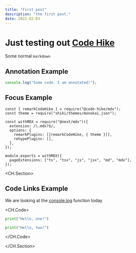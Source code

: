 ```yaml
---
title: "First post"
description: "the first post."
date: 2022-02-03
---
```


# Just testing out [Code Hike](https://codehike.org/)

Some normal `markdown`

## Annotation Example

```js index.js box=1[25:39]
console.log("Some code. I am annotated!");
```

## Focus Example

```tsx next.config.js focus=1:2,7
const { remarkCodeHike } = require("@code-hike/mdx");
const theme = require("shiki/themes/monokai.json");

const withMDX = require("@next/mdx")({
  extension: /\.mdx?$/,
  options: {
    remarkPlugins: [[remarkCodeHike, { theme }]],
    rehypePlugins: [],
  },
});

module.exports = withMDX({
  pageExtensions: ["ts", "tsx", "js", "jsx", "md", "mdx"],
});
```

<CH.Section>

## Code Links Example

We are looking at the [console.log](focus://console.js#2) function today

<CH.Code>

```python one.py
print("Hello, one!")
```

```python two.py
print("Hello, two!")
```

</CH.Code>

</CH.Section>
